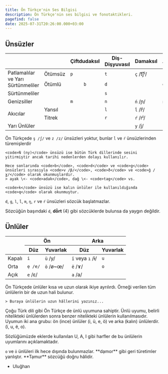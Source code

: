 ```yaml
---
title: Ön Türkçe'nin Ses Bilgisi
description: Ön Türkçe'nin ses bilgisi ve fonotaktikleri.
pagefind: false
date: 2025-07-31T20:26:00.000+03:00
---
```




## Ünsüzler

<table>
    <thead>
        <tr>
            <th style="width: 25%;"></th>
            <th style="width: 15%;"></th>
            <th>Çiftdudaksıl</th>
            <th>Diş-Dişyuvasıl</th>
            <th>Damaksıl</th>
            <th>Artdamaksıl</th>
            <th>Gırtlaksıl</th>
        </tr>
    </thead>
    <tbody>
        <tr>
            <td rowspan="2" class="category">Patlamalılar ve Yarı Sürtünmeliler</td>
            <td>Ötümsüz</td>
            <td><code>p</code></td>
            <td><code>t</code></td>
            <td><code>ç</code> /t͡ʃʲ/</td>
            <td><code>k</code></td>
            <td></td>
        </tr>
        <tr>
            <td>Ötümlü</td>
            <td><center><code>b</code></center></td>
            <td><code>d</code></td>
            <td></td>
            <td><code>g</code></td>
            <td></td>
        </tr>
        <tr>
            <td class="category">Sürtünmeliler</td>
            <td></td>
            <td></td>
            <td><code>s</code></td>
            <td></td>
            <td></td>
            <td><code>h</code></td>
        </tr>
        <tr>
            <td class="category">Genizsiller</td>
            <td></td>
            <td><code>m</code></td>
            <td><code>n</code></td>
            <td><code>ń</code> /ɲ/</td>
            <td><code>ñ</code> /ŋ/</td>
            <td></td>
        </tr>
        <tr>
            <td rowspan="2" class="category">Akıcılar</td>
            <td>Yansıl</td>
            <td></td>
            <td><code>l</code></td>
            <td><code>ĺ</code> /lʲ/</td>
            <td></td>
            <td></td>
        </tr>
        <tr>
            <td>Titrek</td>
            <td></td>
            <td><code>r</code></td>
            <td><code>ŕ</code> /rʲ/</td>
            <td></td>
            <td></td>
        </tr>
        <tr>
            <td class="category">Yarı Ünlüler</td>
            <td></td>
            <td></td>
            <td></td>
            <td><code>y</code> /j/</td>
            <td></td>
            <td></td>
        </tr>
    </tbody>

</table>

<Aside type="note" title="Diğer ünsüzler nerede?">
    Ön Türkçede <code>ş /ʃ/</code> ve <code>z /z/</code> ünsüzleri yoktur, bunlar <code>ĺ</code> ve <code>ŕ</code> ünsüzlerinden türemişlerdir
    
    <code>Ń (ny)</code> ünsüzü ise bütün Türk dillerinde sesini yitirmiştir ancak tarihi nedenlerden dolayı kullanılır.

    Hece sonlarında <code>b</code>, <code>d</code> ve <code>g</code> ünsüzleri sırasıyla <code>v /β/</code>, <code>ð</code> ve <code>ğ /ɣ/</code> olarak okunmuşlardır.
    > ayak \<- <code>adak</code>, dağ \<- <code>tag</code> vs.

    <code>k</code> ünsüzü ise kalın ünlüler ile kullanıldığında <code>q</code> olarak okunmuştur. 
    
</Aside>

<Aside type="caution" title="Sözcük başlatmayan ünsüzler">
<code>d</code>, <code>g</code>, <code>l</code>, <code>ĺ</code>, <code>m</code>, <code>ŋ</code>, <code>r</code> ve <code>ŕ</code> ünsüzleri sözcük başlatmazlar.

Sözcüğün başındaki <code>d</code>, **dȫrt** (4) gibi sözcüklerde bulunsa da yaygın değildir. 
</Aside>

## Ünlüler
<table>
    <thead>
        <tr>
            <th rowspan="2"></th>
            <th colspan="2">Ön</th>
            <th colspan="2">Arka</th>
        </tr>
        <tr>
            <th>Düz</th>
            <th>Yuvarlak</th>
            <th>Düz</th>
            <th>Yuvarlak</th>
        </tr>
    </thead>
    <tbody>
        <tr>
            <td class="category">Kapalı</td>
            <td><code>i</code></td>
            <td><code>ü</code> /y/</td>
            <td><code>ï</code> veya <code>ı</code> /ɨ/</td>
            <td><code>u</code></td>
        </tr>
        <tr>
            <td class="category">Orta</td>
            <td><code>ẹ /e/</code></td>
            <td><code>ö</code> /ø~œ/</td>
            <td><code>ë</code> /ɤ/</td>
            <td><code>o</code></td>
        </tr>
        <tr>
            <td class="category">Açık</td>
            <td><code>e</code> /ɛ/</td>
            <td></td>
            <td><code>a</code> /a/</td>
            <td></td>
        </tr>
    </tbody>
</table>

<Aside type="note" title="Uzun Ünlüler ">
    Ön Türkçede ünlüler kısa ve uzun olarak ikiye ayrılırdı. Örneği verilen tüm ünlülerin bir de uzun hali bulunur.
    
    > Buraya ünlülerin uzun hâllerini yazınız...
</Aside>

<Aside type="note" title="Ünlü Uyumu">
Çoğu Türk dili gibi Ön Türkçe de ünlü uyumuna sahiptir. Ünlü uyumu, belirli nitelikteki ünlülerden sonra benzer nitelikteki ünlülerin kullanılmasıdır. Uyumun iki ana grubu: ön (ince) ünlüler (i, ü, e, ö) ve arka (kalın) ünlülerdir. (ï, u, ë, o).

Sözlüğümüzde eklerde kullanılan U, A, I gibi harfler de bu ünlülerin uyumlarını açıklamaktadır.
</Aside>

<Aside type="caution" title="O/Ö Ünlüleri">
   <code>o</code> ve <code>ö</code> ünlüleri ilk hece dışında bulunmazlar. **dạmor** gibi geri türetimler yanlıştır. **Tạmur** sözcüğü doğru hâlidir. 
</Aside>

- Uluğhan